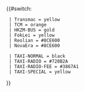 <noinclude>{{Esoteric}}</noinclude><includeonly>{{#switch:{{{1}}}
  <!-- 巴士 -->
  | Transmac = yellow
  | TCM = orange
  | HKZM-BUS = gold
  | FokLei = yellow
  | Reolian = #8CE600
  | NovaEra = #8CE600
  <!-- 的士 -->
  | TAXI-NORMAL = black
  | TAXI-RADIO = #720B2A
  | TAXI-RADIO-FEE = #3867A1
  | TAXI-SPECIAL = yellow
}}</includeonly>